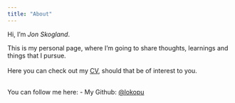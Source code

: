 ```yaml
---
title: "About"
---
```


Hi, I'm *Jon Skogland*.

This is my personal page, where I'm going to share thoughts, learnings and things that I pursue.
<br/><br/>
Here you can check out my [CV](https://rxresu.me/jonskogland/master-cv-jon-palmblad-skogland-engelsk), should that be of interest to you. 
<br/><br/>


You can follow me here:
- My Github: [@lokopu](https://github.com/Lokopu)

